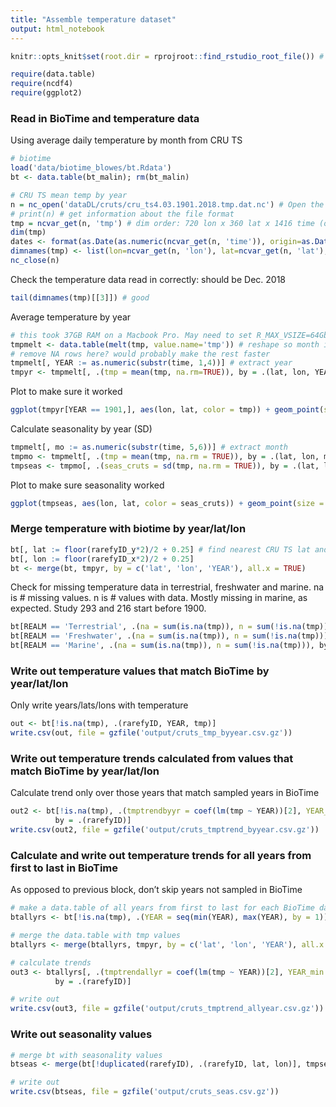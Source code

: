 ```yaml
---
title: "Assemble temperature dataset"
output: html_notebook
---
```

```r
knitr::opts_knit$set(root.dir = rprojroot::find_rstudio_root_file()) # tell RStudio to use project root directory as the root for this notebook. Needed since we are storing code in a separate directory.
```

```r
require(data.table)
require(ncdf4)
require(ggplot2)
```

### Read in BioTime and temperature data
Using average daily temperature by month from CRU TS
```r
# biotime
load('data/biotime_blowes/bt.Rdata')
bt <- data.table(bt_malin); rm(bt_malin)

# CRU TS mean temp by year
n = nc_open('dataDL/cruts/cru_ts4.03.1901.2018.tmp.dat.nc') # Open the netCDF file. Won't work on .gz for some reason
# print(n) # get information about the file format
tmp = ncvar_get(n, 'tmp') # dim order: 720 lon x 360 lat x 1416 time (observations are month, time measured in days since Jan 1, 1900). 0 lon is at date line.
dim(tmp)
dates <- format(as.Date(as.numeric(ncvar_get(n, 'time')), origin=as.Date('1900-01-01')), format='%Y%m')
dimnames(tmp) <- list(lon=ncvar_get(n, 'lon'), lat=ncvar_get(n, 'lat'), time=dates)
nc_close(n)
```

Check the temperature data read in correctly: should be Dec. 2018
```r
tail(dimnames(tmp)[[3]]) # good
```

Average temperature by year
```r
# this took 37GB RAM on a Macbook Pro. May need to set R_MAX_VSIZE=64Gb in .Renviron
tmpmelt <- data.table(melt(tmp, value.name='tmp')) # reshape so month is a separate dimension
# remove NA rows here? would probably make the rest faster
tmpmelt[, YEAR := as.numeric(substr(time, 1,4))] # extract year
tmpyr <- tmpmelt[, .(tmp = mean(tmp, na.rm=TRUE)), by = .(lat, lon, YEAR)]
```

Plot to make sure it worked
```r
ggplot(tmpyr[YEAR == 1901,], aes(lon, lat, color = tmp)) + geom_point(size = 0.1) # plot to make sure it worked
```

Calculate seasonality by year (SD)
```r
tmpmelt[, mo := as.numeric(substr(time, 5,6))] # extract month
tmpmo <- tmpmelt[, .(tmp = mean(tmp, na.rm = TRUE)), by = .(lat, lon, mo)] # average by month
tmpseas <- tmpmo[, .(seas_cruts = sd(tmp, na.rm = TRUE)), by = .(lat, lon)]
```

Plot to make sure seasonality worked
```r
ggplot(tmpseas, aes(lon, lat, color = seas_cruts)) + geom_point(size = 0.1) # plot to make sure it worked
```

### Merge temperature with biotime by year/lat/lon
```r
bt[, lat := floor(rarefyID_y*2)/2 + 0.25] # find nearest CRU TS lat and lon grid values (0.5)
bt[, lon := floor(rarefyID_x*2)/2 + 0.25]
bt <- merge(bt, tmpyr, by = c('lat', 'lon', 'YEAR'), all.x = TRUE)
```
Check for missing temperature data in terrestrial, freshwater and marine. na is # missing values. n is # values with  data. Mostly missing in marine, as expected. Study 293 and 216 start before 1900.
```r
bt[REALM == 'Terrestrial', .(na = sum(is.na(tmp)), n = sum(!is.na(tmp))), by = .(STUDY_ID, rarefyID)][na > 0,]
bt[REALM == 'Freshwater', .(na = sum(is.na(tmp)), n = sum(!is.na(tmp))), by = .(STUDY_ID, rarefyID)][na > 0,]
bt[REALM == 'Marine', .(na = sum(is.na(tmp)), n = sum(!is.na(tmp))), by = .(STUDY_ID, rarefyID)][na > 0, .N]
```
### Write out temperature values that match BioTime by year/lat/lon
Only write years/lats/lons with temperature
```r
out <- bt[!is.na(tmp), .(rarefyID, YEAR, tmp)]
write.csv(out, file = gzfile('output/cruts_tmp_byyear.csv.gz'))
```

### Write out temperature trends calculated from values that match BioTime by year/lat/lon
Calculate trend only over those years that match sampled years in BioTime
```r
out2 <- bt[!is.na(tmp), .(tmptrendbyyr = coef(lm(tmp ~ YEAR))[2], YEAR_min = min(YEAR), YEAR_max = max(YEAR)), 
          by = .(rarefyID)]
write.csv(out2, file = gzfile('output/cruts_tmptrend_byyear.csv.gz'))
```

### Calculate and write out temperature trends for all years from first to last in BioTime
As opposed to previous block, don't skip years not sampled in BioTime
```r
# make a data.table of all years from first to last for each BioTime dataset with tmp data
btallyrs <- bt[!is.na(tmp), .(YEAR = seq(min(YEAR), max(YEAR), by = 1)), by = .(rarefyID, lat, lon)]

# merge the data.table with tmp values
btallyrs <- merge(btallyrs, tmpyr, by = c('lat', 'lon', 'YEAR'), all.x = TRUE)

# calculate trends
out3 <- btallyrs[, .(tmptrendallyr = coef(lm(tmp ~ YEAR))[2], YEAR_min = min(YEAR), YEAR_max = max(YEAR)), 
          by = .(rarefyID)]

# write out
write.csv(out3, file = gzfile('output/cruts_tmptrend_allyear.csv.gz'))
```

### Write out seasonality values
```r
# merge bt with seasonality values
btseas <- merge(bt[!duplicated(rarefyID), .(rarefyID, lat, lon)], tmpseas, by = c('lat', 'lon'), all.x = TRUE)

# write out
write.csv(btseas, file = gzfile('output/cruts_seas.csv.gz'))
```